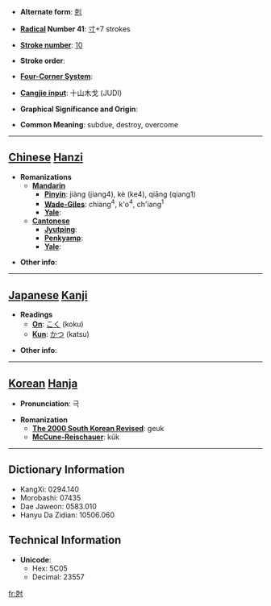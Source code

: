 * '''Alternate form''': [[剋]]

* '''[[Wiktionary:Chinese radical index| Radical]] Number 41''': [[Wiktionary:Chinese radical index 寸|寸]]+7 strokes

* '''[[Wiktionary:Chinese total strokes index|Stroke number]]''': [[Wiktionary:Chinese total strokes index 10|10]]

* '''Stroke order''': 

* '''[[Wiktionary:Chinese four corner index|Four-Corner System]]''': 

* '''[[Wiktionary:Chinese Cangjie index|Cangjie input]]''': 十山木戈 (JUDI)

* '''Graphical Significance and Origin''': 

* '''Common Meaning''': subdue, destroy, overcome

----

== [[Chinese]] [[Hanzi]] ==

* '''Romanizations'''
** '''[[Mandarin]]'''
*** '''[[Pinyin]]''': jiàng (jiang4), kè (ke4), qiāng (qiang1)
*** '''[[Wade-Giles]]''': chiang<sup>4</sup>, k'o<sup>4</sup>, ch'iang<sup>1</sup>
*** '''[[Yale]]''': 
** '''[[Cantonese]]'''
*** '''[[Jyutping]]''':
*** '''[[Penkyamp]]''': 
*** '''[[Yale]]''': 

* '''Other info''': 

----

== [[Japanese]] [[Kanji]] ==

* '''Readings'''
** '''[[On]]''': [[こく]] (koku)
** '''[[Kun]]''': [[かつ]] (katsu)

* '''Other info''':  

----

== [[Korean]] [[Hanja]] ==

* '''Pronunciation''': 극

* '''Romanization'''
** '''[[The 2000 South Korean Revised Romanization|The 2000 South Korean Revised]]''': geuk
** '''[[McCune-Reischauer]]''': kŭk

----

== Dictionary Information ==

* KangXi: 0294.140
* Morobashi: 07435
* Dae Jaweon: 0583.010
* Hanyu Da Zidian: 10506.060

== Technical Information ==

* '''Unicode''':
** Hex: 5C05
** Decimal: 23557

[[fr:尅]]
